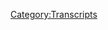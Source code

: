 {{Transcript
    | title         = [[720: August 6, 2003]]
    | caption       = [https://knowledgefight.libsyn.com/720-august-6-2003 Listen to this episode on Libsyn]
    | episodeNumber = [[720: August 6, 2003|720]]
    | length        = 01:22:52
}}

{{MessageBox
    | header     = Warning: Bot Generated Content
    | text       = This transcript was automatically generated by transcription software and likely contains many mistakes and misattributions. Please check the audio for definitive quotes, attribution, and context.
    | image      = N3yvass4myg91.webp
    | imagewidth = 50px
    | id         = warning
}}

{{TranscriptBlock
    | name      = Alex Jones
    | timestamp = 00:00:04.000
    | text      = Red Alert. Red alert. Red alert. Red Alert knowledge five Damn, Jordan wedding knowledge party.com It's time to pray. I have great respect for knowledge like knowledge. I'm sick of them posing as if they're the good guys Shang V or the bad guy Chanology Dan and Jordan knowledge fight need money Andy and Sandy are shopping Andy and Cam handy in Kansas. Andy in Kansas, you're on the airplane for a huge fan. I love your world. Knowledge by now knowledge fight.com
}}

{{TranscriptBlock
    | name      = Dan
    | timestamp = 00:00:59.000
    | text      = Hey everybody, welcome back now. We're gonna do sit around worship at the altar of saline and talk a little bit about Alex Jones. Oh,
}}

{{TranscriptBlock
    | name      = Jordan
    | timestamp = 00:01:06.000
    | text      = indeed.
}}

{{TranscriptBlock
    | name      = Dan
    | timestamp = 00:01:08.000
    | text      = We are Dan Jordan,
}}

{{TranscriptBlock
    | name      = Jordan
    | timestamp = 00:01:09.000
    | text      = Dan Jordanna question for you. So did you pray spot today?
}}

{{TranscriptBlock
    | name      = Dan
    | timestamp = 00:01:12.000
    | text      = My bright spot today is Coca Cola.
}}

{{TranscriptBlock
    | name      = Jordan
    | timestamp = 00:01:17.000
    | text      = It's a great way Coca Cola Classic or New Coke.
}}

{{TranscriptBlock
    | name      = Dan
    | timestamp = 00:01:20.000
    | text      = Look. They have great taste in podcasts. And they decided to sponsor now. Of course, I was notably famously critical of their space flavor. They came out with that space flavor. I
}}

{{TranscriptBlock
    | name      = Jordan
    | timestamp = 00:01:32.000
    | text      = have no concept of a Coca Cola
}}

{{TranscriptBlock
    | name      = Jordan
    | timestamp = 00:01:34.000
    | text      = space. You've tasted it.
}}

{{TranscriptBlock
    | name      = Jordan
    | timestamp = 00:01:38.000
    | text      = Wait, was it supposed to taste like space? Yeah. Okay, that's right. Now I remember. I not memorable,
}}

{{TranscriptBlock
    | name      = Dan
    | timestamp = 00:01:44.000
    | text      = no, and not good. I got the only way I could find that was in like a six pack of mini cans. Right. And they're still in my fridge. No interest in drinking them. They're, they're garbage. But coke put out another flavor called Dream World, which is supposed to be the flavor of dreams. What?
}}

{{TranscriptBlock
    | name      = Jordan
    | timestamp = 00:02:05.000
    | text      = I'm sorry. What are the fuck they're doing?
}}

{{TranscriptBlock
    | name      = Dan
    | timestamp = 00:02:06.000
    | text      = I guess it's some kind of viral marketing campaign. It must get enough attention. Like based on how dumb these ideas Yeah, yeah. Or just like, you know, people talk about like, hey, what's the flavor of space? Right? Flavor of a dri.
}}

{{TranscriptBlock
    | name      = Jordan
    | timestamp = 00:02:20.000
    | text      = You know, I think that's I think they're dissecting Travis Scott's AstroWorld you know, because that's a mixture of both flavor. Yeah, well, I mean, you got a you got space and you've got dream world. I've put them together. You got AstroWorld that makes sense. I think
}}

{{TranscriptBlock
    | name      = Dan
    | timestamp = 00:02:34.000
    | text      = that dream world was much more of a success that okay, it's pretty good. It's it's got like, kind of a passion fruit kind of vibe to it. Sure. Sounds like a Coca Cola mixed with a sort of? Did there's maybe a couple of fruits.
}}

{{TranscriptBlock
    | name      = Jordan
    | timestamp = 00:02:50.000
    | text      = Sure. I mean, let me let me ask you the ultimate question, though, is did they achieve a taste that would remind you of a dream, I guess? world
}}

{{TranscriptBlock
    | name      = Dan
    | timestamp = 00:02:59.000
    | text      = do you dream a passion for? Him? So right on the nose? Okay. All right. If not, then maybe not. I have no interest in assessing the accuracy of these flavors. I will just say that it's pretty all right,
}}

{{TranscriptBlock
    | name      = Jordan
    | timestamp = 00:03:12.000
    | text      = who is the taste tester for dreamworld?
}}

{{TranscriptBlock
    | name      = Dan
    | timestamp = 00:03:18.000
    | text      = Active rapper dream debut that did the dream that he's rewrites it. Yeah. All right. Anyway, I appreciate that the salvage left with a shattered reputation with the dream world. Yes. So what about you?
}}

{{TranscriptBlock
    | name      = Jordan
    | timestamp = 00:03:33.000
    | text      = For me, it's a new album out by J ID. Fantastic album. Excellent album. It's one of those things where, you know, maybe only an outside critic can kind of look at someone and then accelerate it to a high extent. So this is like J ID looked at Kendricks last album. I was like, what if I did the most Kendrick, you know, and like Kendrick can do the most Kendrick kids would say
}}

{{TranscriptBlock
    | name      = Dan
    | timestamp = 00:04:01.000
    | text      = hold my beer.
}}

{{TranscriptBlock
    | name      = Jordan
    | timestamp = 00:04:02.000
    | text      = It's a little bit something that it's almost also a little bit of an O Maj. Combined with a little bit of a parody in a way you know, it's just like he's taken out a lot of Kendrick and really hammering it home like he's changing time signatures every five seconds. He's changed his voices. He's got characters going on. This is Kendrick is shit. You know, that's what he's doing. Right? And he's doing a lot of it right, but it's really good. Okay, so it's great album. All right. That's how it works.
}}

{{TranscriptBlock
    | name      = Dan
    | timestamp = 00:04:28.000
    | text      = I'll check it out.
}}

{{TranscriptBlock
    | name      = Jordan
    | timestamp = 00:04:28.000
    | text      = That's math.
}}

{{TranscriptBlock
    | name      = Dan
    | timestamp = 00:04:29.000
    | text      = I actually can't check it out. Oh, yeah. I've started to exercise again. So I'm listening to a bit of music naturally, and I will say that I'm stuck squarely. showtunes I don't think that would have pumped me up enough. Okay, although I got deep into a I don't know.
}}

{{TranscriptBlock
    | name      = Jordan
    | timestamp = 00:04:47.000
    | text      = Like copy of Mamma Mia.
}}

{{TranscriptBlock
    | name      = Dan
    | timestamp = 00:04:49.000
    | text      = No. One e 10s. pop punk.
}}

{{TranscriptBlock
    | name      = Jordan
    | timestamp = 00:04:53.000
    | text      = Okay, all right. Big fall out. Boy.
}}

{{TranscriptBlock
    | name      = Dan
    | timestamp = 00:04:55.000
    | text      = Some of those hits are better than we remember.
}}

{{TranscriptBlock
    | name      = Jordan
    | timestamp = 00:04:57.000
    | text      = No, they're not.
}}

{{TranscriptBlock
    | name      = Dan
    | timestamp = 00:04:59.000
    | text      = I'm gonna leave it What is a follow up boy? That song from Snakes on a Plane by Cobra Starship was alright.
}}

{{TranscriptBlock
    | name      = Jordan
    | timestamp = 00:05:09.000
    | text      = All right. Go
}}

{{TranscriptBlock
    | name      = Dan
    | timestamp = 00:05:13.000
    | text      = Kiss Me Goodbye
}}

{{TranscriptBlock
    | name      = Jordan
    | timestamp = 00:05:18.000
    | text      = love. All right. Does that does sound like it strikes strikes a chord it
}}

{{TranscriptBlock
    | name      = Dan
    | timestamp = 00:05:23.000
    | text      = will pump you up. Yeah. Anyway, Jordan today we have an episode to go over. And we're gonna be talking I had to take a little break here for damn now I wanted you know, self care comes in all sorts of shapes and sizes and varieties and just I decided today I was gonna go back to 2003 because I wanted to like wanted something of substance to deal with I was it as the the middle of the week was going on just like sick of this bullshit. The I don't know spinning wheels rambling about how there's going to be false flags before the midterm. Sure, sure. She says all the fucking time
}}

{{TranscriptBlock
    | name      = Jordan
    | timestamp = 00:06:03.000
    | text      = I still can't believe he cares about the midterms right now.
}}

{{TranscriptBlock
    | name      = Dan
    | timestamp = 00:06:06.000
    | text      = It's pretty. It's pretty fun. I guess. It's something to talk about short. That's a good point. That is a good boy can only say Klaus Schwab so many times and promote his book so many times, right. Which by the way, yeah. Is out. Be getting that book. Okay, so we're gonna do an episode eventually. That'd be fun. Again, the self care I needed was something with meat on the bone, right? Yes. And so we're back to August 6 2003. That's where we are in our progression through 2003. It's
}}

{{TranscriptBlock
    | name      = Jordan
    | timestamp = 00:06:35.000
    | text      = been a while since we've done 2003 episodes. Long time I scrolled
}}

{{TranscriptBlock
    | name      = Dan
    | timestamp = 00:06:39.000
    | text      = back through the, the episodes and yeah, I'd say more. Maybe Maybe. Yeah. Well, I mean, the trial got in the way and yeah, what have you but I'm very excited to go over this and discuss some of the bullshit that Alex was doing on this day back in 2003. But before we do that, let's say hello to some new ones. So first, Conrad Zimmerman isn't a cult leader, but he does have novelty beverages and snacks. Thank you so much. You're an owl policy wonk. I'm a policy wonk, thank you very much. Next, getting stoned while wandering the canals of Amsterdam while listening to knowledge fight. Thank you so much for now policy walk. I'm a policy wonk. Thank you very much. Sounds great.
}}

{{TranscriptBlock
    | name      = Jordan
    | timestamp = 00:07:18.000
    | text      = That sounds terrifying to in a certain way. Yeah.
}}

{{TranscriptBlock
    | name      = Dan
    | timestamp = 00:07:20.000
    | text      = Next. I don't know why Alex hates Brian Stelter, the stray cat said some great tunes. Thank you so much for now policy walk.
}}

{{TranscriptBlock
    | name      = Alex Jones
    | timestamp = 00:07:27.000
    | text      = I'm a policy wonk.
}}

{{TranscriptBlock
    | name      = Jordan
    | timestamp = 00:07:28.000
    | text      = Thank you very much.
}}

{{TranscriptBlock
    | name      = Dan
    | timestamp = 00:07:29.000
    | text      = I know that I just said that Fallout boy had some good songs so not wanting to talk. I know no credibility in this. But I disagree. Okay, that's very good. It's not nobody's gonna argue. Next to this one late. Sorry about Happy Birthday monkey skate. Love pumpkin. Thank you so much. You are now ballsy walk.
}}

{{TranscriptBlock
    | name      = Alex Jones
    | timestamp = 00:07:48.000
    | text      = I'm a policy wonk. Thank
}}

{{TranscriptBlock
    | name      = Jordan
    | timestamp = 00:07:49.000
    | text      = you very much.
}}

{{TranscriptBlock
    | name      = Dan
    | timestamp = 00:07:50.000
    | text      = Pumpkin did everything right monkey escape? on me. Yeah. And that poor turtle that damn jumped on. Thank you so much. You are now policy wonk.
}}

{{TranscriptBlock
    | name      = Alex Jones
    | timestamp = 00:07:57.000
    | text      = I'm a policy wonk.
}}

{{TranscriptBlock
    | name      = Jordan
    | timestamp = 00:07:58.000
    | text      = Thank you very much.
}}

{{TranscriptBlock
    | name      = Dan
    | timestamp = 00:07:59.000
    | text      = We got a couple of technocrats in the mix. So first, rock and stone. Thank you so much. You are now technocrat and the Necromancer thank you so much. You are now a technocrat.
}}

{{TranscriptBlock
    | name      = Alex Jones
    | timestamp = 00:08:10.000
    | text      = I'm a policy wonk. I have risen above my enemies. I might quit tomorrow, actually. It's gonna take a little break now. A little brachii for me. And then we're going to come back. And I'm going to start to show over, but I'm the devil. Fuck you. Fuck you. I got plenty of words for you. But at the end of the day, Fuck you and your new world order. And fuck the horse she wrote in on and all your shit. Maybe today's broadcast. Maybe I'll just be gone a month, maybe five years. Maybe I'll walk out of here tomorrow. And you never see me again. That's really what I want to do. I never want to come back here again. I apologize to the crew and the listeners yesterday that I was legitimately having breakdowns on here. I'll be better tomorrow.
}}

{{TranscriptBlock
    | name      = Dan
    | timestamp = 00:09:05.000
    | text      = Thank you. Now, Jordan. Yes, Dan, we have an out of context drop from today's show. That's been a little while on this one.
}}

{{TranscriptBlock
    | name      = Jordan
    | timestamp = 00:09:11.000
    | text      = So it's good news. We're getting back to basics. Yes. Yeah.
}}

{{TranscriptBlock
    | name      = Dan
    | timestamp = 00:09:14.000
    | text      = Find finding our route.
}}

{{TranscriptBlock
    | name      = Jordan
    | timestamp = 00:09:15.000
    | text      = Yes, I like it.
}}

{{TranscriptBlock
    | name      = Dan
    | timestamp = 00:09:18.000
    | text      = This is great. Alex has very frequently talked about how big his audience is. That's true. Conservatively 10% of the world at least. Yeah. This This was a new level of brand.
}}

{{TranscriptBlock
    | name      = Alex Jones
    | timestamp = 00:09:32.000
    | text      = Okay. infowars.com Now get 6% of the web's traffic
}}

{{TranscriptBlock
    | name      = Dan
    | timestamp = 00:09:36.000
    | text      = what? What
}}

{{TranscriptBlock
    | name      = Jordan
    | timestamp = 00:09:39.000
    | text      = 6% of the tire so there's porn and then there's Infowars and then there's percent or no banking information.
}}

{{TranscriptBlock
    | name      = Dan
    | timestamp = 00:09:49.000
    | text      = Almost one out of every 10 page hits a horse
}}

{{TranscriptBlock
    | name      = Jordan
    | timestamp = 00:09:56.000
    | text      = Wow. Wow. You know when you think about that, you know If you think those Google search results, and they bring back a billion results, you know, in like half a second or whatever, that means that roughly 10% of those are Infowars articles of some sort.
}}

{{TranscriptBlock
    | name      = Dan
    | timestamp = 00:10:13.000
    | text      = I mean, something along those lines, right. I know that Alex says he has a lot of tentacles. And so maybe all of these websites, every porn site
}}

{{TranscriptBlock
    | name      = Jordan
    | timestamp = 00:10:23.000
    | text      = on Infowars Yeah,
}}

{{TranscriptBlock
    | name      = Dan
    | timestamp = 00:10:25.000
    | text      = he's diversified.
}}

{{TranscriptBlock
    | name      = Jordan
    | timestamp = 00:10:26.000
    | text      = Man, that does seem like a backdoor for some enterprise here for Komodo.
}}

{{TranscriptBlock
    | name      = Dan
    | timestamp = 00:10:33.000
    | text      = So let's jump into today's content. Alex starts off the show with a major world news story. And I don't say that facetiously. I usually do. Yeah. Yeah, there's actually a new story.
}}

{{TranscriptBlock
    | name      = Alex Jones
    | timestamp = 00:10:50.000
    | text      = The evidence is coming out that the bombing in Jakarta was another globalist operation. Again, the Saudis are saying the British are carrying out the bombings in Saudi Arabia to destabilize the country so they can create a crisis to offer their New World Order solution. The evidence shows that that is indeed a fact the preponderance of the evidence. New information is coming out about the original Bali Bombing last year, and the fact that the British and US government were there carrying the bombings out.
}}

{{TranscriptBlock
    | name      = Dan
    | timestamp = 00:11:24.000
    | text      = So for some perspective, this episode is from August 6, and the bombing of the Marriott in Jakarta happened on August 5, whoa, there is no preponderance of any evidence that's leading Alex to say it's looking like a globalist plot. He just literally says that about everything. Well,
}}

{{TranscriptBlock
    | name      = Jordan
    | timestamp = 00:11:40.000
    | text      = I was wondering what a globalist plot is in this regard? Hmm. Well, I mean, okay, it's a globalist plot, but what is their plot beyond just decided to blow up this? Oh, okay. Like, what is the plot?
}}

{{TranscriptBlock
    | name      = Dan
    | timestamp = 00:11:53.000
    | text      = So it goes like this, okay. The globalists are attacking sort of Western targets within Indonesia, Hotel chains, right, in order to force the hand of the Indonesian government to playing along with their globalist takeover, right. And crackdown on the public. Install a martial law in Indonesia, because as NGOs Indonesia, so goes the word Well,
}}

{{TranscriptBlock
    | name      = Jordan
    | timestamp = 00:12:19.000
    | text      = I mean, yeah, that is the classic saying the sun never fell on the Indonesian Marriott chain.
}}

{{TranscriptBlock
    | name      = Dan
    | timestamp = 00:12:26.000
    | text      = Yeah, I believe is what it's so that is essentially the plot. Yeah, the plot is to try and force the hand of the government to
}}

{{TranscriptBlock
    | name      = Jordan
    | timestamp = 00:12:34.000
    | text      = gotcha to go along with fascism and will blow up all your McDonald's basically. Gotcha. Okay.
}}

{{TranscriptBlock
    | name      = Dan
    | timestamp = 00:12:40.000
    | text      = So incidentally, these two bombings that Alex is talking about were connected as they were both carried out by members of the terrorist group, Jamal is Islamia, members of the group were convicted of doing the string of bombings in Bali. There were a couple in that in that attack. And it's been pretty clearly established that they were behind the Jakarta bombing as well. One of the more persuasive pieces of evidence that was found was the head of the suicide bomber, which was identified by multiple sources as being a man named as Mar Lawton Sani, who was a member of JDI. I'm guessing Alex could just say that that was planted there or something because he's smart, and he loves facts.
}}

{{TranscriptBlock
    | name      = Jordan
    | timestamp = 00:13:20.000
    | text      = Did you just say what I heard you say? And that's like a we're gonna be fine with that. So the suicide bomber, went into a hotel and blew himself up.
}}

{{TranscriptBlock
    | name      = Dan
    | timestamp = 00:13:30.000
    | text      = Well, I believe it was a car bomb. Okay. Still, yeah.
}}

{{TranscriptBlock
    | name      = Jordan
    | timestamp = 00:13:35.000
    | text      = But of all the things that were intact. His head was identifiable.
}}

{{TranscriptBlock
    | name      = Dan
    | timestamp = 00:13:41.000
    | text      = Yeah, that's crazy, intact. As a way to put it. I
}}

{{TranscriptBlock
    | name      = Jordan
    | timestamp = 00:13:49.000
    | text      = mean, that's insane. That's insane. We're not talking dental records. Like it literally sounds like somebody walked by and they're like, holy shit. It's him. Whoa, how have you been? Oh, no, you're dead. The rest of you is God.
}}

{{TranscriptBlock
    | name      = Dan
    | timestamp = 00:14:01.000
    | text      = Yeah. It was other members of the group who had been arrested identified? Yeah. Yeah. I mean,
}}

{{TranscriptBlock
    | name      = Jordan
    | timestamp = 00:14:11.000
    | text      = listen, I don't want to be morbid, right. Fight. Oh, it
}}

{{TranscriptBlock
    | name      = Dan
    | timestamp = 00:14:16.000
    | text      = is wild. Yeah.
}}

{{TranscriptBlock
    | name      = Jordan
    | timestamp = 00:14:17.000
    | text      = I mean, it is wild. Yeah. Yeah. Okay. No, I
}}

{{TranscriptBlock
    | name      = Dan
    | timestamp = 00:14:19.000
    | text      = don't I don't disagree. That's wild. Yeah. And that's probably why Alex would say it's fake.
}}

{{TranscriptBlock
    | name      = Jordan
    | timestamp = 00:14:25.000
    | text      = Yeah, I mean, that is that is right. Perfect. Dig right.
}}

{{TranscriptBlock
    | name      = Dan
    | timestamp = 00:14:29.000
    | text      = But hey, guess what, if you were gonna do something fake, you probably wouldn't do something like that. Because your response is what people how people would respond to it. Sorry, what? Yeah, it was something a little bit
}}

{{TranscriptBlock
    | name      = Jordan
    | timestamp = 00:14:40.000
    | text      = more. I would I would be very suspicious. Yes. Yeah. So Jemaah
}}

{{TranscriptBlock
    | name      = Dan
    | timestamp = 00:14:45.000
    | text      = islamiah was a terrorist organization that operated in Indonesia and surrounding countries mostly inspired by opposition to the more moderate forms of Islam that were practiced there. This was seen as a form of Western degradation so they targeted thing is associated with the West like the Marriott Hotel in Jakarta and that largely tourist area in Bali, where the bombings happened. Right. The group had received funds from an organization called all Haramain, which is a charity that had clear ties to al Qaeda. Though al Haramain did engage in a bunch of legitimate charity work, some of the funds were dispersed to terrorist groups like Jemaah islamiah, which led to the charity being shut down in 2004. Yeah, yeah. Al Haramain is a charity organization that is based in Riyadh, Saudi Arabia. The point is that Alex is legitimately just talking shit, he hasn't had time to come up with any conclusions or weigh the preponderance of evidence, but he can't resist the opportunity to blame this tragedy on his imagined enemies and incorporate that made up story into his larger conspiracy worldview. Right. And so he's saying that there's a preponderance of evidence. Right, right. Right, right. Just saying shit.
}}

{{TranscriptBlock
    | name      = Jordan
    | timestamp = 00:15:54.000
    | text      = I mean, I think this is interesting, insofar as it feels like this is one of the few times where the plan in real life has been exactly as bad as Alex's fake globalist plan. How do you mean, I mean, it's just it tactically, I don't think that's gonna achieve what it is that they think they're trying to achieve. You know what I'm saying? Like? No one, no one, no one is going to care if you blow up a Marriott, I'm sorry. I think people did. I think they did. But I mean, at the end of the day, a Marriott is like it's a low level target, you're not going to get what you want out of a Marriott.
}}

{{TranscriptBlock
    | name      = Dan
    | timestamp = 00:16:33.000
    | text      = Well, conceivably, one of the reasons to choose that is that it's frequented by tourists. Sure, and foreign nationals. Right. And it would cause a reduction of Western tourism to the country possible Western influence, possibly businesses would be scared of coming in, you know, there are ripple effects that you could think might be achieved by attacking these Western targets. Right, right. I don't know if I think that the idea is as bad as you are thinking it is. So I respect I respect it's a terrible idea. Yeah, ugly, I can understand the thought process that gets there. Whereas No, globalist plot is a lot. sillier. I think I see
}}

{{TranscriptBlock
    | name      = Jordan
    | timestamp = 00:17:18.000
    | text      = it, I see it. I'm just, this is just one of those plots, ultimately, that has been tried before. And it doesn't really, you know, it doesn't really do it. It's just not how you you gotta get you got to get a good one.
}}

{{TranscriptBlock
    | name      = Dan
    | timestamp = 00:17:32.000
    | text      = Well, hope springs eternal. Yeah, that's fairly say that's fair. So trying to nail down exactly like where this conspiracy comes from, or what Alex is basing this on, we get to one fairly relevant piece.
}}

{{TranscriptBlock
    | name      = Alex Jones
    | timestamp = 00:17:48.000
    | text      = And we had calls yesterday from listeners, several on air, several off air. And a bunch of emails of folks that were watching CNN and Fox yesterday, early in the morning after there'd been a bombing in Jakarta, the capital of Indonesia. And they talked about how the US diplomats in US employees had been pulled the pull out for hours before. Well, I had no way of confirming this. I was getting emails, I'll believe it's true. But here it is now, in Reuters and Sky News and in other Asian papers, that of course, the Feds were on the ground within minutes, just like the Bali bombing. But when the Bali bombing two weeks before, they had specifics of the attack, and our government told the Molly's government and told the Taiwanese government, this has been in the mainstream papers like the Straits Times, not to warn anyone not to tell the American people or the Australians or anybody else. The Balis government,
}}

{{TranscriptBlock
    | name      = Dan
    | timestamp = 00:18:59.000
    | text      = I think, is Alex thinking that Bali is a
}}

{{TranscriptBlock
    | name      = Jordan
    | timestamp = 00:19:01.000
    | text      = jado think it is a city state, if I remember
}}

{{TranscriptBlock
    | name      = Dan
    | timestamp = 00:19:05.000
    | text      = province, yeah. Tunisia, but Alex seems to I don't know what he's doing. But so it appears that what Alex is going to do to try and make this conspiracy stick is work with the idea that there was some kind of advanced warning of the bombings and that they were Feds on the ground immediately. As always, this stuff is partially true. There were federal agents there but not us agents. There were two groups from the Australian Federal Police who were working with the Indonesian law enforcement one on a narcotics operation and one on an anti Human Trafficking Task Force. They were able to respond to the bombings in Bali, considering that they were already there in the country. But this isn't suspicious and it doesn't prove anything close to a conspiracy or a false flag. And again, this is related to the 2002 Bali bombings as opposed to the Jakarta bombing that just happened right? That Alex is covered and is a different In Scituate, he's playing fast and loose with these details a little bit and I think it's intentional. Yeah. So there was some advanced warning. But that's not necessarily a thing where it was specific enough to guarantee the ability to stop either the Bali bombings or the Jakarta bombings before they happened. In the case of the Bali attacks, the US have captured Omar Al Farouq who was understood to be a high level al Qaeda operative in the region. His contact information had been found in the possession of number of senior members of the group and after the US forces interrogated him in ways that almost certainly bordered on torture. He talked and explained his role in the Southeast Asians sell of al Qaeda. The US attempted to pass this intelligence on to the Indonesian government because part of it involved a reasonable suspicion that they were planning an attack somewhere near the anniversary of 911. One of the recommendations that the US made was that the government should arrest a prominent cleric named Abu Bakar Bashir who al Faruq had named as being someone who was involved in the organization and planning of attacks. The political situation in Indonesia at the time was very tense with a secular President Megawati Sukarnoputri, who was vice president Hamza Havas was said to have close ties with many of the radicals who the US wanted to focus on, including Bashir. So you had this vice president right on sort of one side of things, as a president who was on the other side is it was like tension, it was
}}

{{TranscriptBlock
    | name      = Jordan
    | timestamp = 00:21:27.000
    | text      = like early America where like it would just be the top two voters get in. So it'd be you know, the this guy and then the guy who hates him the most on the planet is the Vice President and
}}

{{TranscriptBlock
    | name      = Dan
    | timestamp = 00:21:37.000
    | text      = it's a tough situation to navigate right? The country is majority Muslim and Megawati. He didn't want to make any arrests, particularly of religious figures without evidence of their having committed a crime, which the US couldn't provide. The warning that the US had was too vague to be actionable, and the Indonesian government was somewhat in a bind. Ultimately, the Bali bombings could not be stopped, but afterwards, the Megawati government began to act. She arrested Bashir and charged him with a string of church bombings that he had been involved in that occurred on Christmas Eve. Year 2000. Gotcha. In the lead up to the Jakarta bombing, Australian Federal Police were still in the country because the government had asked for their assistance investigating the Bali bombings. In the course of that investigation, many members of Jemaah islamiah were arrested and questioned and a picture began to take shape. That another bombing was being planned, but no one provided a specific target that they were planning to hit, just that it was likely that the group would attack a soft target, right? If that's all you have to go on, you can be on guard somewhat, but you can't possibly deploy the resources necessary to protect every soft target in the country, or even all of them just in Jakarta.
}}

{{TranscriptBlock
    | name      = Jordan
    | timestamp = 00:22:48.000
    | text      = Well, I mean, yeah, it is. It is a warning that says bombing is coming, but without where or what more who or how to stop it. So you're like, Well, yeah, but what do I do with that? Right? Yeah.
}}

{{TranscriptBlock
    | name      = Dan
    | timestamp = 00:23:02.000
    | text      = And the the notion that, like a soft target would be chosen isn't really that much new information or revelatory? Because the original bombing was of a bar, you know? Yeah. It's so then you kind of get the sense that that's in the
}}

{{TranscriptBlock
    | name      = Jordan
    | timestamp = 00:23:19.000
    | text      = the MO Sure, sure. But I mean, even then, that's not really good intelligence there because like, oh, well, you could just be assuming that they're going after a soft target or you don't even really know what a soft target to them quite is how
}}

{{TranscriptBlock
    | name      = Dan
    | timestamp = 00:23:32.000
    | text      = soft is saw exactly. It's tough. Tough to call tough to call. The point here is that Alex just is saying shit. Nothing he's saying means anything and he refuses to take responsibility for the things that he says he just throws shit at the wall and then moves on to another room for anyone can make him clean up his mess. Can none of this is has any connection to the reality of the situation. He's blurring details intentionally or because he doesn't know any better about two different incidents.
}}

{{TranscriptBlock
    | name      = Jordan
    | timestamp = 00:24:01.000
    | text      = I mean, you don't even understand he's he's got people on the ground with the Balis as we speak you know, like he's he's there. He
}}

{{TranscriptBlock
    | name      = Dan
    | timestamp = 00:24:11.000
    | text      = overthrew the Polly's government. He
}}

{{TranscriptBlock
    | name      = Jordan
    | timestamp = 00:24:13.000
    | text      = declared barley its own country. Obviously,
}}

{{TranscriptBlock
    | name      = Dan
    | timestamp = 00:24:18.000
    | text      = Steve is notably part of the barley sovereignty movement would make sense. So Alex has some other news stories he wants to hit on.
}}

{{TranscriptBlock
    | name      = Alex Jones
    | timestamp = 00:24:27.000
    | text      = So remember that article from yesterday on the London guardian. Saudis accused British staff of the stabilization campaign. British embassy staff in Riyadh have been accused by the Saudi Arabian authorities of coordinating a campaign of anti Western terrorist bombings in the kingdom. The Guardian has learned the accusations the British Embassy in Riyadh according to the bombings, he stabilized the Saudi regime is the lightest and most bizarre piece of information who escaped the pall of secret Sheep behind which the Saudis have been conducting legal proceedings against seven Westerners who they say have been tortured into making false confession. So now I said day one before the story ever broke that. It was the evidence says it was the British doing.
}}

{{TranscriptBlock
    | name      = Dan
    | timestamp = 00:25:16.000
    | text      = So this wasn't a story that was in The Guardian the day prior. This is an article from September 6 2002, in the aftermath of the Bali bombing, right,
}}

{{TranscriptBlock
    | name      = Jordan
    | timestamp = 00:25:25.000
    | text      = right, whenever they did note stuff about a thing. Yeah, the basic
}}

{{TranscriptBlock
    | name      = Dan
    | timestamp = 00:25:29.000
    | text      = gist of the story is this. In November 2000, a British citizen named Christopher rodeway, was killed in a car bombing. He was an engineer employed at the military hospital in Riyadh. And in the immediate aftermath, the Saudi government said that this was not terrorism, but it was actually more likely a personal matter. At the time, Saudi Arabia had a public stance that it was very insistent that they did not have any terrorist elements existing in the country. And this would contradict that narrative. So there was an attempt to find another explanation. When personal reasons didn't stick a bunch of employees at the British Embassy were accused of carrying out that bombing with the goal of blaming the Saudi Arabian government. Seven people were held in prison for long stretches treated quite poorly, and a couple of them were actually sentenced to death before ultimately being released. This is a story that Alex is completely wrong about. And if you would just go a little bit further down the story he's using as a source. The credibility of these accusations being made by the government of Saudi Arabia might seem a little shoddy or, quote, a guardian investigation this year discredited the case against the man and uncovered evidence of systematic torture by the Ministry of Internal interior officials. According to defense papers submitted by way of appeal to the Saudi Supreme Court last month and seen by the Guardian, the man was systematically tortured until they confessed, they were subjected to sleep deprivation for up to 10 days at a time suspended from chains hanging from hooks above their cell doors and repeatedly beaten. They were told their relatives would be harmed if they did not cooperate and were offered early release in exchange for confessions. At this point, I want to make totally clear that I'm opposed to this treatment of detainees in the same way that I'm against how the US treated Omar Al Farouq. In the latter case, it was interrogation tactics like sleep deprivation, whereas the allegations in this case are far more abusive and gruesome. The fact remains that these are abusive and unacceptable on both counts. And I'm not trying to minimize one compared to the other or anything. They're both unacceptable. Yeah. Beyond the moral issues, putting someone into distress is not a reliable way to gather information. You may end up getting Intel that's accurate, but you also might not so it's often it's best practice to not view the fruits of tortured interrogations as being trustworthy. So the reason that I gave this much more of a pass in the case of Al Faruq than then in the case of the this they with the Saudi government blaming these British citizens is because there were other corroborating details and pieces of supporting evidence in that case that didn't come from Al Faruq himself, right. And it appears that the things that he told the US forces were accurate,
}}

{{TranscriptBlock
    | name      = Jordan
    | timestamp = 00:28:07.000
    | text      = they did their best to verify that information as opposed to just going, Oh, we tortured him enough that we've got the correct information. Yeah.
}}

{{TranscriptBlock
    | name      = Dan
    | timestamp = 00:28:16.000
    | text      = All that being said, this is all terrible and awful. Yeah. In early 2004, the British Embassy workers who were tortured and forced to admit to crimes they didn't commit on video began the process of trying to sue the Saudi government. The rules at that point in the UK were that you couldn't sue a sovereign government. But their case sought to challenge that law. They actually won a case on this in 2004. But it was ultimately overturned by a higher court in 2006. And so they did not get to
}}

{{TranscriptBlock
    | name      = Jordan
    | timestamp = 00:28:44.000
    | text      = what Hey, what a weird world that we live in, where you can just get swept up into something that has nothing to do with you. And then you're tortured for like, that's how absurd. It is very, very dumb that that just exists. Yeah. And we all participate in this system. Yeah, very silly.
}}

{{TranscriptBlock
    | name      = Dan
    | timestamp = 00:29:02.000
    | text      = Yep. reading some of the folks experience not not so much. I mean, obviously, tales of being beaten and Sure. But you know, the experience of having your government not have your back or feeling like that. I mean, how could you not act? Yeah, it's there's there's some interesting expressions of the the trauma that lingers. That's added to by like, well, there's no recourse. No, there's not really how it is.
}}

{{TranscriptBlock
    | name      = Jordan
    | timestamp = 00:29:31.000
    | text      = It is. It is like a hurricane just swept through your house. And that's it. A hurricane just swept through your house. Now. You have to live with it. But by Yeah, it's fucked up.
}}

{{TranscriptBlock
    | name      = Dan
    | timestamp = 00:29:44.000
    | text      = Undoubtedly. Yeah. So there was something that Alex touched on a little bit. He said that they pulled them out. They pulled people out right? Hours before Yeah, and some of that was not not entirely clear based on On the pieces of information and the sources that he was citing, and so he gets back to that, and there's a little
}}

{{TranscriptBlock
    | name      = Alex Jones
    | timestamp = 00:30:06.000
    | text      = more clarity. Here's another one, US planned withdrawal of Indonesian staff hours before blast. And this is out of the Jakarta news hours before the powerful blast in Bali. Island went off the US had reportedly announced a plan to withdraw its administrative staff from Indonesia for security reasons. You have these two stories interconnected with Bali and with Indonesia, it's the same story over and over again.
}}

{{TranscriptBlock
    | name      = Dan
    | timestamp = 00:30:38.000
    | text      = So this story actually makes total sense if you understand the larger context of what's going on. It's only suspicious if you're only given access to the sparse details that Alex covers on his show. The sparseness of the details is actually a strategic aspect of Alex's broadcast because he's not interested in giving his audience a better grasp of news events. He's just trying to find tiny slivers of information that he can use to make every event conform to his predetermined storyline. So everything fits neatly into the the globalists are behind everything box. This article that Alex is talking about is from late 2002. The context of this is that the US intelligence community had gotten information from Al Faruq and other sources that there was a plan in motion to carry out a bombing in Indonesia, areas or buildings that were seen as Western or prime targets for groups like Jemaah islamiah, so they had every reason to suspect that embassies or government buildings could be under threat. The US tried to relay this information to the Megawati government who found themselves unable to act in it act on it in a way that satisfied us concerns, which left few options on the table for how to proceed. evacuating staff temporarily is a completely justified and rational decision to make in this situation. And it's definitely not caused for any kind of suspicion. Alex is trying to use this sliver of information that the US had considered evacuating embassy staff prior to the bombing to insinuate that they had specific foreknowledge of the attack, but this doesn't stand up to scrutiny. It's also kind of dumb considering that if they did have foreknowledge of the attacks targets, they wouldn't have had to worry about officials at their offices. Yeah, the primary target of that attack in Bali was Paddy's Pub, a bar that was frequented by tourists, though there was a smaller bomb that was detonated at the US Consulate office as well. Sure sure one person there sustained minor injuries, and it happened around 11pm. So most people probably weren't even at that office. According to the Australian police report, the consulate bomb in Bali was packed with shit. So the thinking was that this was less aimed at killing people or causing destruction as much as it was a statement bombing. You know? Yeah, you
}}

{{TranscriptBlock
    | name      = Jordan
    | timestamp = 00:32:45.000
    | text      = fill a bomb with shit whenever you're trying to cover everybody with shit. I feel like that makes up perfect. Yeah, that makes sense. Yeah, yeah. So
}}

{{TranscriptBlock
    | name      = Dan
    | timestamp = 00:32:53.000
    | text      = this doesn't work, though. And Alex is again, trying to apply it more broadly to the bombing that he's covering. It's not appropriate.
}}

{{TranscriptBlock
    | name      = Jordan
    | timestamp = 00:33:05.000
    | text      = Right. Right. It is he's found places that are geographically close. And then it's been like Well, obviously all bombings happen in this geographical area happened for the exact same reason every time
}}

{{TranscriptBlock
    | name      = Dan
    | timestamp = 00:33:17.000
    | text      = and every detail about circumstances are exactly the same. Right, right. Just sort of transpose things and it's fine
}}

{{TranscriptBlock
    | name      = Jordan
    | timestamp = 00:33:23.000
    | text      = you know, that is that is a really interesting failing that kind of goes under the radar with a lot of his conspiracies like it is impossible to pull off the same job the same way over and over and over and over again like that, you know, unless the other globalist plan I mean, that's that is is it that was too suspicious that they never fuck up in a in like, unique and interesting ways. They're always able to pull it off. Yep. That's crazy.
}}

{{TranscriptBlock
    | name      = Dan
    | timestamp = 00:33:53.000
    | text      = Yeah, it's, it's, no, your enemy is perfect. Whatever.
}}

{{TranscriptBlock
    | name      = Jordan
    | timestamp = 00:34:00.000
    | text      = The enemy of good is perfect.
}}

{{TranscriptBlock
    | name      = Dan
    | timestamp = 00:34:04.000
    | text      = You're just you're making up your enemy. So of course,
}}

{{TranscriptBlock
    | name      = Jordan
    | timestamp = 00:34:07.000
    | text      = right right. Right. Right. Your enemy has the power that you need them to have at any given point in time. It's it's narrative convenience, right? He's got it's like having a main character shield. Yeah, that kind of thing. Yeah.
}}

{{TranscriptBlock
    | name      = Dan
    | timestamp = 00:34:21.000
    | text      = Anatomy shield. Yeah. So Alex goes on to make up more details about this article that I think is just the way he does this is just fascinating. And it
}}

{{TranscriptBlock
    | name      = Alex Jones
    | timestamp = 00:34:31.000
    | text      = goes on. To say yesterday's blast, however, may prove to be just the evidence Washington needed to force Jakarta to come down hard on Muslim civilian grips in the past. analysis did not rule out the occurrence of deliberate violence across the archipelago to provide a pretext for US intervention. Meanwhile, Indonesian House Representatives Speaker Akbar Tong Joon shed that he regret to the US government's decision. And again, it says the US government ordered its employees and embassy staff to pull out of the Marriott four hours before the blast. Very astute timing.
}}

{{TranscriptBlock
    | name      = Dan
    | timestamp = 00:35:14.000
    | text      = So this is a complete fiction that Alex is creating out of this article that he's reading. This article was written long before the Jakarta bombing at the Marriott and had to do with the US threat to remove embassy employees in 2002. Prior to the Bali bombings, the US didn't end up evacuating staff and it had nothing to do with that Marriott, which is the hotel those you know, target in Jakarta. Right. The reason that Indonesian House Speaker tan Jun was expressing regret with the US decision to threatened to remove staff was because he was worried about the message that would send to the rest of the world that Indonesia wasn't a safe place to be. He was concerned with the country's reputation, which makes sense, right? Alex has no idea what he's talking about. He's reporting that the US plan to evacuate staff hours before the bombing that happened in August 2003. And he's sources an article from October 2002. That is an issue. This is the level of work that he does, or at least that's how it appears. Well, I mean, because he's actually conflating sources. Right?
}}

{{TranscriptBlock
    | name      = Jordan
    | timestamp = 00:36:12.000
    | text      = Right. Right. He's
}}

{{TranscriptBlock
    | name      = Dan
    | timestamp = 00:36:13.000
    | text      = making a stew.
}}

{{TranscriptBlock
    | name      = Jordan
    | timestamp = 00:36:15.000
    | text      = Okay. I mean, the whole here is, what amount of US officials were at the Marriott? Like, why are they why is the United States government like specifically like, listen, we, I mean, obviously, it would be like they know that the embassy isn't going to be bombed. But who all was staying at the Marriott that needed to be evacuated?
}}

{{TranscriptBlock
    | name      = Dan
    | timestamp = 00:36:39.000
    | text      = Well, the Marriott the did the host, like some events like they sure had? No, I
}}

{{TranscriptBlock
    | name      = Jordan
    | timestamp = 00:36:47.000
    | text      = mean, yeah, but about a past. It is it is a little bit like the United States government is like, Hey, listen, Eric, you got to get out of that Marriott. I know you've I know you've been stay in there for a week until we find you a place closer to the office. But you gotta get out of there. Eric,
}}

{{TranscriptBlock
    | name      = Dan
    | timestamp = 00:37:04.000
    | text      = we'll see here. Here is where this, this stew aspect comes. Sure. Right. So Alex has this story from 2002, about the threat to remove embassy employees right. And now he's bringing in they're saying that they were told to get out of the Marriott natural which can't be involved with this no article because it's about the US Embassy. Right. So he brings in another article that's a good idea to bridge the gap will not even bridge the gap. He just jams them together. The same thing, okay.
}}

{{TranscriptBlock
    | name      = Alex Jones
    | timestamp = 00:37:36.000
    | text      = Very astute timing. Again, the US Embassy cancelled the booking of Marriott Hotel, four and a half hours before the explosion. US Embassy canceled the booking in the Marriott Hotel. Before the explosion, there was something interesting happening just hours before the explosion shot the JW Marriott Hotel.
}}

{{TranscriptBlock
    | name      = Dan
    | timestamp = 00:37:57.000
    | text      = So this is a bit of a pivot point because Alex up to this point has been relying on this October 2002 article to argue that the embassy was threatening to withdraw its staff. That was true, but he was lying about the context of it and pretending it was a recent article related to the Jakarta bombing right now he's using a completely different source to make a completely different claim while acting like it's the same story. Apparently what happened was that the US Embassy canceled reservations at the Marriott four and a half hours before the bombing. Alex's sole source on this is a translation of an Indian Indonesian website that makes this claim and their only source is an alleged employee of the Marriott who is anonymous. There's no evidence of this, that this is the case. If I were the embassy, and I were orchestrating elaborate fake terrorist plots in order to force the Indonesian government into cracking down on terrorists and going along with my larger global agenda. I don't think I would cancel those reservations, keep them and just not show I mean, it doesn't make any sense. Or even better. Some of the expendable people who worked at the office could show up for the reservation. So then the embassy could apply even more pressure on the Indonesian government.
}}

{{TranscriptBlock
    | name      = Jordan
    | timestamp = 00:39:06.000
    | text      = Oh, hold on. When was the booking for what's up? I mean, they said they canceled a booking, right. But they didn't say there was an event at the hotel that day. They could have been a booking for any time. The
}}

{{TranscriptBlock
    | name      = Dan
    | timestamp = 00:39:17.000
    | text      = implication is that it was like they were supposed to check in four and a half hours after Sure, sure. Or that day or something. Right. That's a great he doesn't say that is a great point. Yeah, then and Alex will play with that a little bit.
}}

{{TranscriptBlock
    | name      = Jordan
    | timestamp = 00:39:31.000
    | text      = Okay, but I mean, it is it is a little bit like if I'm planning a false flag. I'm not I mean, as you said, you know, like, I'm gonna leave those there. What are you gonna say? Listen, we got the if we let it go too long, they're non refundable. Okay, right. We gotta make sure they have a million. Come on,
}}

{{TranscriptBlock
    | name      = Dan
    | timestamp = 00:39:51.000
    | text      = and if it's a bit more the reservations are supposed to start the next day. They have a 24 hour cancellation policy, please. Sure if it's different for the US Embassy Hey, we have a special deal
}}

{{TranscriptBlock
    | name      = Jordan
    | timestamp = 00:40:01.000
    | text      = budgets tight for the United States globalists in Indonesia. It's just they got a pinch pennies, you know? Or if
}}

{{TranscriptBlock
    | name      = Dan
    | timestamp = 00:40:07.000
    | text      = they're supposed to be there like that day. Sure, or whatever. Like, you know, a bombing takes a while to plan. Yeah, you
}}

{{TranscriptBlock
    | name      = Jordan
    | timestamp = 00:40:14.000
    | text      = should know it didn't come together exactly four
}}

{{TranscriptBlock
    | name      = Dan
    | timestamp = 00:40:18.000
    | text      = hours before turn at the embassy. Fuck I keep forgetting I
}}

{{TranscriptBlock
    | name      = Jordan
    | timestamp = 00:40:21.000
    | text      = forgot to cancel it. Oh, damn it.
}}

{{TranscriptBlock
    | name      = Dan
    | timestamp = 00:40:25.000
    | text      = So there's literally only one scenario where this makes sense as proof of a conspiracy. And that's the world where the evil globalist behind this plot canceled the reservation so they could leave behind a calling card for the conspiracy theorists to find. This is basically Alex pretending the information is taunting him. Yeah. Which you have to realize is a part of his the way he viewed her.
}}

{{TranscriptBlock
    | name      = Jordan
    | timestamp = 00:40:47.000
    | text      = Of course, it is it is difficult to keep in mind that he does feel as though he's fighting the Mad Hatter leaving clues behind at the scene everywhere he goes. Yes. Yeah.
}}

{{TranscriptBlock
    | name      = Dan
    | timestamp = 00:40:57.000
    | text      = Like the globalists are the Riddler. They're using puzzles, exactly.
}}

{{TranscriptBlock
    | name      = Jordan
    | timestamp = 00:41:05.000
    | text      = If I figure out all these clues that I'll find the treasure underneath the United States Constitution, it makes perfect sense. And
}}

{{TranscriptBlock
    | name      = Dan
    | timestamp = 00:41:12.000
    | text      = I'm, you know, you and I are pointing out these problems with the idea of them canceling reservations as a silly idea. Yeah. And that's even accepting the framing. They did, in fact, cancel these reservations, which on that day, which I do not know to be true, exactly. I don't think that there's a solid piece of information about this. Yeah,
}}

{{TranscriptBlock
    | name      = Jordan
    | timestamp = 00:41:34.000
    | text      = no, this doesn't it doesn't work if they were there. And they left maybe, but even then, at the Marriott I don't
}}

{{TranscriptBlock
    | name      = Dan
    | timestamp = 00:41:42.000
    | text      = know. That's what Alex says.
}}

{{TranscriptBlock
    | name      = Alex Jones
    | timestamp = 00:41:45.000
    | text      = Saudi Arabians accusing the British government of carrying out bombings to destabilize the region. You've got the US government, with its employees who checked in hours before the bombing, then check out just a few hours later.
}}

{{TranscriptBlock
    | name      = Dan
    | timestamp = 00:42:04.000
    | text      = Alex doesn't have another source. This is just him embellishing and making up details about the idea that the embassy canceled reservations at the Marriott before the bombing, right? The flimsy article that he's basing this on doesn't say any of this, but he can't help himself from escalating things. Now, they didn't just cancel reservations. They were actually there and checked in. But they went through all the trouble to check out hours early before the bombing. Alex's making this up because if it were true, it sure would seem pretty suspicious. I suppose you you even if they were there.
}}

{{TranscriptBlock
    | name      = Jordan
    | timestamp = 00:42:34.000
    | text      = But even then that's like flimsy as shit, you know,
}}

{{TranscriptBlock
    | name      = Dan
    | timestamp = 00:42:38.000
    | text      = but it certainly would raise more of an eyebrow than them. Right.
}}

{{TranscriptBlock
    | name      = Jordan
    | timestamp = 00:42:43.000
    | text      = But now it is a little bit like they check in they they call in and they're like, Hey, can we get an early check in? Because we got to we got to the Marriott too soon. And they go like yeah, okay, fine. We've got a room available. So they go through the whole rigmarole. They've left a credit card and an ID they've done all this shit. They go up to the room, and then like, oh, fuck, I forgot. We got the bomb. Today. They run down there. They have to make a fake scene, they have to make a big scene. Oh, my room wasn't as clean as it needed to be, how dare users, I demand a refund and then they leave.
}}

{{TranscriptBlock
    | name      = Dan
    | timestamp = 00:43:15.000
    | text      = It's conceivably the dumbest track of events. I actually believe that. It's not great Oh, one would go through this. It's absurd. But here's the thing. Like basically Alex can't make compelling arguments based on the information that's available. So you're cheating by just making up shit that makes his case look stronger. He's doing this because he's a liar. Right? It does. Right? Because once you establish the idea that you had these embassy people there, who checked out and you add it to believing the Saudi Arabian government, about the British folks who were carrying out bombings to destabilize the Saudi Arabian government, right, you can combine this all together, and now you have a hit team was at the Marriott
}}

{{TranscriptBlock
    | name      = Alex Jones
    | timestamp = 00:44:03.000
    | text      = All right. Turns out the government had inserted a team of what looks like 20 people or more what? Into this Marriott. They came out just a few hours before the blast and maybe just a coincidence. They just so happened to pull them out and they were going to be there for two more days. Wait, how do you know that mount because of the threat that's happening. And of course, it turns out that the Bali bombing, they told the Taiwanese not to warn the Balis government about the bombing.
}}

{{TranscriptBlock
    | name      = Dan
    | timestamp = 00:44:37.000
    | text      = You can see here Alex is building out the story. He has a flimsy source that claims that the US Embassy canceled reservations hours before the bombing took place at the Marriott which he is now reporting as the US sending in a team of about 20 people who are pulled out early Yeah, this is solely from his own imagination. And it's nothing more than him writing his own little story about this tragic event so he can use it to further his own goals. One thing I want to draw special attention to is the part where he says that they were pulled out of the hotel because of threats. This is important because it's a synthesis of this flimsy source about the canceled hotel reservation and that article from 2002, about the lead up to the Bali bombing, Alex's taking the hotel detail from one story in mashing it up with the embassy being concerned about threats, that detail from the other story, and then serving it up for the audience as if it's something meaningful. And it's the same thing. If anything, this is an abuse of information. And it's kind of silly to pretend that what he's doing is questioning world events. Yeah, this isn't questioning this is just lying about shitshow mass casualty events can be incorporated into your worldview more easily, and you can profit off
}}

{{TranscriptBlock
    | name      = Jordan
    | timestamp = 00:45:42.000
    | text      = them. Right. Right. And is it is funny that I like throughout this entire time I find myself trying to give advice to the globalists, and then realizing again that what I'm really doing is just in a writers room with Alex trying to punch up his narrative. Yeah, you know, like, I think a team of 20 is too big. It's too many people are gonna, that's, that's too big. It's too obvious to see. And then I realized I'm not I'm not talking about this. I'm with Alex being like, Okay, listen, we got to do took that from
}}

{{TranscriptBlock
    | name      = Dan
    | timestamp = 00:46:11.000
    | text      = the article about the canceled reservations that allege that there were 10 to 20 rooms, right. So that's just a number that he's coming up. Yeah,
}}

{{TranscriptBlock
    | name      = Jordan
    | timestamp = 00:46:18.000
    | text      = why not?
}}

{{TranscriptBlock
    | name      = Dan
    | timestamp = 00:46:19.000
    | text      = The reservation was apparently for three days, although it doesn't specify which three days. And so that's where he's getting the two more days thing. Sure. But he's just, he's just cracking those details into his own form, whatever shape he wants them to take in order to make his story make sense. Now, what I think is more interesting with your writerly instincts, is the way that you have been one step ahead of our narrative, right with the like,
}}

{{TranscriptBlock
    | name      = Jordan
    | timestamp = 00:46:44.000
    | text      = here's how you got to
}}

{{TranscriptBlock
    | name      = Dan
    | timestamp = 00:46:47.000
    | text      = know well,
}}

{{TranscriptBlock
    | name      = Jordan
    | timestamp = 00:46:49.000
    | text      = that is interesting about going back to the past, he does have those abilities, it does feel like he's building something,
}}

{{TranscriptBlock
    | name      = Dan
    | timestamp = 00:46:54.000
    | text      = there is a little bit of an A to B to C with the way that the the layers of the conspiracy are added on as he makes stuff up about, like, the little kernel that is at the base of this feels like he's trying. Yeah, it's not good.
}}

{{TranscriptBlock
    | name      = Jordan
    | timestamp = 00:47:11.000
    | text      = I mean, no, it's for No, but it is an effort, which we're not used to seeing in the present Holy
}}

{{TranscriptBlock
    | name      = Dan
    | timestamp = 00:47:16.000
    | text      = shit. It's, it's transparent if you take the time to pay attention to it. But if you don't, or if you just operate off headlines, and the optics of seeing a headline that says US Embassy, canceled reservation, right, four and a half hours before bombing, right, and then you accept whatever Alex says about it. Like if you just accept the story that he tells about that headline? Sure. The escalation of it does make sense. Or if you believe the Saudi government about the British embassy employees, that they tortured and got false confessions outright, these things. Yeah, there is a conspiracy that is crafted.
}}

{{TranscriptBlock
    | name      = Jordan
    | timestamp = 00:47:58.000
    | text      = It's a little bit like a kid improving a book report where you're like, Okay, I know you didn't read that book. But I'm actually kind of respecting your level of creativity and faking that you read that book, you're making up some fun shit. Sure.
}}

{{TranscriptBlock
    | name      = Dan
    | timestamp = 00:48:11.000
    | text      = It's like if a kid improvised a book report that was super disrespectful to a bunch of people who died a bomb. Right,
}}

{{TranscriptBlock
    | name      = Jordan
    | timestamp = 00:48:17.000
    | text      = right. Yeah, that would be Where the Red Fern Grows, is actually the Civil War burial ground? Yeah, that's a really worse book.
}}

{{TranscriptBlock
    | name      = Dan
    | timestamp = 00:48:27.000
    | text      = So Alex doesn't just stay on this topic, all episode. He also just yells about stuff to share.
}}

{{TranscriptBlock
    | name      = Alex Jones
    | timestamp = 00:48:34.000
    | text      = Its death squads, folks. And that's what Homeland Security in the National Police are. That's what the SWAT teams are. They're setting up death squads in America. It's in Patriot Act, wanting to be able to come and kill you and never even tell people why they killed you never charge you never indict you never arrest you. I mean, this is textbook classical tyranny. We're gonna take calls and I got a bunch of other news, we're gonna get to toll free number to join us.
}}

{{TranscriptBlock
    | name      = Dan
    | timestamp = 00:49:03.000
    | text      = So that's a little severe. Yeah. I think that you could make an interesting argument that in some ways, the police are acting as not always but sometimes do operate as a death squad. I mean, I think that's not what Alex is talking about. No, Alex doesn't seem to really have that much problem with police brutality. That's kind of the issue. So it's it rings a little hollow.
}}

{{TranscriptBlock
    | name      = Jordan
    | timestamp = 00:49:28.000
    | text      = I mean, if you are putting together and Alex Jones was right clip I don't understand why that's not on there. Unless because Alex, it doesn't work and the President for his
}}

{{TranscriptBlock
    | name      = Dan
    | timestamp = 00:49:38.000
    | text      = own that narrative in the past late Exactly. And it's not it's not worthwhile for him to to really hang his hat on
}}

{{TranscriptBlock
    | name      = Jordan
    | timestamp = 00:49:44.000
    | text      = can't go back to Tality. Not now. No, no, too late. You
}}

{{TranscriptBlock
    | name      = Dan
    | timestamp = 00:49:47.000
    | text      = have to defend too many people on the left. Yeah, he can't do that. Nope,
}}

{{TranscriptBlock
    | name      = Jordan
    | timestamp = 00:49:51.000
    | text      = nope. He has to literally be above the left right paradigm in order to do that. And he's absolutely not the Yep.
}}

{{TranscriptBlock
    | name      = Dan
    | timestamp = 00:49:59.000
    | text      = So I'm in this next clip, Alex goes to calls. And unfortunately, a caller asks a question that Alex was not prepared for.
}}

{{TranscriptBlock
    | name      = Unknown Speaker
    | timestamp = 00:50:08.000
    | text      = What does VA RPA stand for?
}}

{{TranscriptBlock
    | name      = Alex Jones
    | timestamp = 00:50:11.000
    | text      = It's the advanced. I've got to dig it out. But it's the advanced military research system. Okay.
}}

{{TranscriptBlock
    | name      = Unknown Speaker
    | timestamp = 00:50:20.000
    | text      = Thank you very much.
}}

{{TranscriptBlock
    | name      = Alex Jones
    | timestamp = 00:50:21.000
    | text      = You bet. It starts. When you hear somebody talk about DARPA, they start with advanced they never put it but it's the Defense Advanced Research. Agency. There you go. Forgot the
}}

{{TranscriptBlock
    | name      = Dan
    | timestamp = 00:50:35.000
    | text      = P. The one of the things I thought was really interesting about that, first of all, that was not a gotcha question. The caller was not trying to stump him. He was just, he was interested. Yeah. Alex should know that. The thing the thing that stuck out in my mind was that like on the stand, in Alex's case, when Daria was testifying, they asked her what DARPA stands for. He
}}

{{TranscriptBlock
    | name      = Jordan
    | timestamp = 00:50:56.000
    | text      = knew. Yeah, that is true. That is funny
}}

{{TranscriptBlock
    | name      = Dan
    | timestamp = 00:50:59.000
    | text      = that in 2003, Alex would fumble around with what is DARPA stands
}}

{{TranscriptBlock
    | name      = Jordan
    | timestamp = 00:51:04.000
    | text      = for? Yeah, that's weird. If that way, if that was scripts, he would have heard that doing real fast. I underslept DARPA stand for advanced.
}}

{{TranscriptBlock
    | name      = Dan
    | timestamp = 00:51:14.000
    | text      = I understand if he would have trouble with like harp. Sure. He doesn't talk about harp that much. I don't know if that has come out. But DARPA is like, and he's in the middle of like this. I mean, it's been a while since we've done 2003 episodes. Yeah. But he just had that whole thing about how they were trying to gamble on terrorist attacks and stuff. Yeah, set up a stock market on deaths. So it's, it's it's pretty front and center of his narratives. Yeah, you should not be
}}

{{TranscriptBlock
    | name      = Jordan
    | timestamp = 00:51:41.000
    | text      = a conspiracy theorist. You should have DARPA on the ready. On his back foot. Yeah. If you're a math teacher, you have to be able to do long division in your head like you have to you can't fumble around with that shit. Otherwise, no one respects you.
}}

{{TranscriptBlock
    | name      = Dan
    | timestamp = 00:51:53.000
    | text      = So Alex, take some other call. And this is the level of discourse that's going on on the show, man, it's heavy stuff. Okay.
}}

{{TranscriptBlock
    | name      = Caller 1 (720)
    | timestamp = 00:52:00.000
    | text      = I want to get your opinion on a couple of things. It's reading that on August 27. Mars is going to be closest to the earth and 60,000 years.
}}

{{TranscriptBlock
    | name      = Alex Jones
    | timestamp = 00:52:12.000
    | text      = Yeah, it's gonna be the closest to Earth and 60,000 years and now
}}

{{TranscriptBlock
    | name      = Unknown Speaker
    | timestamp = 00:52:15.000
    | text      = we know let's use globalists or into the call as one we do know that opinion about if that has any significance are now
}}

{{TranscriptBlock
    | name      = Alex Jones
    | timestamp = 00:52:24.000
    | text      = absolutely I don't believe in astrology I don't believe in in quackery. But the globalist Jimmy Carter, Ronald Reagan, Bush Clinton, they got shamans they're doing seances there. They admit they they run off of astrology. Exactly. with it and I keep meaning to measure this. I'm glad you brought it up with with with Mars, the closest it'll be in 60,000 years. That's an human conscious reflection. In 60,000 years, these guys are totally obsessed with numerology. You know what that portends? The astrology. And that's why they're moving so hard and it is very dangerous. Go ahead.
}}

{{TranscriptBlock
    | name      = Unknown Speaker
    | timestamp = 00:53:15.000
    | text      = And do you think that they would celebrate that day with another attack? I mean, is that, but you need to be looking at Oh,
}}

{{TranscriptBlock
    | name      = Alex Jones
    | timestamp = 00:53:24.000
    | text      = make predictions on things like that when I don't have enough data. But I have to admit that reading about it and then saying over the last year that we've been worried about August 24, when it will be the closest to Earth has been in 60,000 years. Okay.
}}

{{TranscriptBlock
    | name      = Dan
    | timestamp = 00:53:39.000
    | text      = All right. That is amazing. I don't make those kinds of predictions. But I mean,
}}

{{TranscriptBlock
    | name      = Jordan
    | timestamp = 00:53:43.000
    | text      = look, that's amazing. That is amazing to go from not knowing a thing to suddenly just being like this thing is central. We're terrified. Oh, is that true?
}}

{{TranscriptBlock
    | name      = Dan
    | timestamp = 00:53:57.000
    | text      = I'm crunching the numbers. There's a preponderance of evidence bars is gonna be the God of War
}}

{{TranscriptBlock
    | name      = Jordan
    | timestamp = 00:54:05.000
    | text      = was it? Was it I just
}}

{{TranscriptBlock
    | name      = Dan
    | timestamp = 00:54:12.000
    | text      = was simply that is true. That was it was an event that did happen right.
}}

{{TranscriptBlock
    | name      = Jordan
    | timestamp = 00:54:17.000
    | text      = I just appreciate that instantaneous. Absolutely. Yeah. Is that something we should worry about? Absolutely. You bet brother.
}}

{{TranscriptBlock
    | name      = Dan
    | timestamp = 00:54:26.000
    | text      = Just fill in the blank. If there is something you're asking Alex if you should be worried about it absolutely. Nailed there is a reason to be afraid you. You're
}}

{{TranscriptBlock
    | name      = Jordan
    | timestamp = 00:54:37.000
    | text      = not crazy for having this fear of something that nobody has literally ever thought before. You are right my friend. Let's
}}

{{TranscriptBlock
    | name      = Dan
    | timestamp = 00:54:43.000
    | text      = kill minutes of valuable time on my show. Talking about being worried about Mars being close. I don't know bliss celebrating. Celebrating one. Mars being close.
}}

{{TranscriptBlock
    | name      = Jordan
    | timestamp = 00:54:56.000
    | text      = That's another problem here. You didn't explain how this is related to a difficult situation. Like Oh, I bet because why this bars is close this time they're gonna be like this is important.
}}

{{TranscriptBlock
    | name      = Dan
    | timestamp = 00:55:10.000
    | text      = I'm hearing the words you're saying, but you sound dumb. It makes so much sense. Just it. Really, really. You marked you reveal yourself to be a mark when you ask questions like that. Like, it's just understood that the globalists bomb things when planets are close.
}}

{{TranscriptBlock
    | name      = Jordan
    | timestamp = 00:55:31.000
    | text      = How much closer? Oh, much closer. Couldn't be that much. It's not like a million miles closer on this one day. It was pretty.
}}

{{TranscriptBlock
    | name      = Dan
    | timestamp = 00:55:42.000
    | text      = I think it was quite a bit closer. Much closer. I don't know. I don't remember I looked it up. But I don't I don't remember the exact right right. I did look up if there was any bombing on, Sheriff. Well, you had to the Little League World Series to place maybe some balls? Yeah, maybe
}}

{{TranscriptBlock
    | name      = Jordan
    | timestamp = 00:55:59.000
    | text      = so homeruns are hit that shouldn't unnecessarily made it out. Yeah.
}}

{{TranscriptBlock
    | name      = Dan
    | timestamp = 00:56:03.000
    | text      = applicational pull of those right over the rafters but
}}

{{TranscriptBlock
    | name      = Jordan
    | timestamp = 00:56:07.000
    | text      = check power got got a little bit stronger. Yeah.
}}

{{TranscriptBlock
    | name      = Dan
    | timestamp = 00:56:11.000
    | text      = I mean, look, this is just dumb. But yeah, it's interesting that you have that response of like, Why do you even would you why would that even be something that the globalists are interested in? Because to me, I mean, I'm joking around scolding you, or like making fun of you, but like, to me it is like, I'm external. So
}}

{{TranscriptBlock
    | name      = Jordan
    | timestamp = 00:56:30.000
    | text      = it's just a little bit closer. Yeah. But to me
}}

{{TranscriptBlock
    | name      = Dan
    | timestamp = 00:56:33.000
    | text      = that there's magical powers.
}}

{{TranscriptBlock
    | name      = Jordan
    | timestamp = 00:56:36.000
    | text      = Okay. But if that's the case, then it suggests that as the moon as Mars gets further away, something else changes that makes you less likely to celebrate, right? It being further away than Venus gets? Or is it just like, is it just a day? Is it just like, oh, this is a it's like a solar eclipse. They all go outside? They look up and they're like, Oh, look at that. And then they go back to their lives?
}}

{{TranscriptBlock
    | name      = Dan
    | timestamp = 00:57:00.000
    | text      = Well, they can see a solar eclipse and then they got a bomb. Got it?
}}

{{TranscriptBlock
    | name      = Jordan
    | timestamp = 00:57:05.000
    | text      = That's right, you're right. Yeah, you just it is it is so much. You're cavemen just like anything is aside just like, oh, there's a shooting set. That's aside. Oh, there's about Mars is a little close. That's aside, it is such that it is just caveman thought. That's all it is. Well, and
}}

{{TranscriptBlock
    | name      = Dan
    | timestamp = 00:57:22.000
    | text      = Alex takes, like, the kind of a simplistic understanding of symbolism occultism and, and just applies it sort of universally, right? So anything that seems like it could be like an equinox or something. Anytime there's a like, a date that has like, every like, oh, it's doubles. So it's like, it's like, march 6 2000 936 Shine? Sure. Very suspicious date. magical powers on this date.
}}

{{TranscriptBlock
    | name      = Jordan
    | timestamp = 00:58:00.000
    | text      = I like that. One thing that's never really addressed is how many holidays a cult people have to have. It is every day there is a holiday,
}}

{{TranscriptBlock
    | name      = Dan
    | timestamp = 00:58:11.000
    | text      = there is something they should take away the bombing. And we should all live like that. Every day is special and worth celebrating.
}}

{{TranscriptBlock
    | name      = Jordan
    | timestamp = 00:58:18.000
    | text      = Every but not every day. Mars is the closest it's going to be in 60,000
}}

{{TranscriptBlock
    | name      = Dan
    | timestamp = 00:58:22.000
    | text      = years. No, that's true. It's gonna be 59,009. And something years before we get that again someday, and look at it because there will be 1000 years. So
}}

{{TranscriptBlock
    | name      = Jordan
    | timestamp = 00:58:36.000
    | text      = know that Yeah, put it on your calendars. So Alex,
}}

{{TranscriptBlock
    | name      = Dan
    | timestamp = 00:58:39.000
    | text      = we know that his dad was a big JBS guy, and bad influence on him. Turns out his uncle wasn't better. My uncle
}}

{{TranscriptBlock
    | name      = Alex Jones
    | timestamp = 00:58:47.000
    | text      = really is an expert on the New World Order. He started it for years. I had an argument with him about five years ago, I said yeah, the New World Order is gonna set up a beast system and biometrics but I said it's gonna take time to do that. He said, No, they build it. They lined it all up. They get it ready, and they announce it. And boy, how true his knowledge on that is. That's what they do. They just, they set the whole thing up we go gee, what's mine these curtains? They lift the curtains and it's a total dehumanizing Satan pit. Oh, interesting. Ladies and gentlemen.
}}

{{TranscriptBlock
    | name      = Jordan
    | timestamp = 00:59:25.000
    | text      = I like that image
}}

{{TranscriptBlock
    | name      = Dan
    | timestamp = 00:59:26.000
    | text      = like a goblin. Demon feast
}}

{{TranscriptBlock
    | name      = Jordan
    | timestamp = 00:59:29.000
    | text      = is a dehumanizing Satan pit
}}

{{TranscriptBlock
    | name      = Dan
    | timestamp = 00:59:33.000
    | text      = and his response to that is interesting. Yeah.
}}

{{TranscriptBlock
    | name      = Jordan
    | timestamp = 00:59:36.000
    | text      = Well, that is interesting. I would like to know what that is. Ladies
}}

{{TranscriptBlock
    | name      = Dan
    | timestamp = 00:59:40.000
    | text      = and gentlemen, I regret to inform you we are in Satan.
}}

{{TranscriptBlock
    | name      = Jordan
    | timestamp = 00:59:44.000
    | text      = Okay, so you trip and you fall into the dehumanizing Satan pit? Yeah, what is dehumanizing specifically inside the pit
}}

{{TranscriptBlock
    | name      = Dan
    | timestamp = 00:59:55.000
    | text      = i don't know i I'm trying to visualize this right
}}

{{TranscriptBlock
    | name      = Jordan
    | timestamp = 00:59:59.000
    | text      = I appreciate First off, my favorite visual is lifting up the curtain to reveal Tada. That's that's just great. That's good showmanship. Okay, if you reveal if you open a curtain to a pit, it's good stuff. Yeah. All right. Oh, it's in the pit.
}}

{{TranscriptBlock
    | name      = Dan
    | timestamp = 01:00:15.000
    | text      = It could be anything, man.
}}

{{TranscriptBlock
    | name      = Jordan
    | timestamp = 01:00:16.000
    | text      = I mean, it would have to be it. There's got to be more than one Satan in the pit. First of all, there need to be multiple Satan's in this pit.
}}

{{TranscriptBlock
    | name      = Dan
    | timestamp = 01:00:25.000
    | text      = Is that possible?
}}

{{TranscriptBlock
    | name      = Jordan
    | timestamp = 01:00:27.000
    | text      = I mean, I assume he can split himself up. He's got classic Marvel powers these days. All
}}

{{TranscriptBlock
    | name      = Dan
    | timestamp = 01:00:31.000
    | text      = right, right, right. Sure. Yes, not my say.
}}

{{TranscriptBlock
    | name      = Jordan
    | timestamp = 01:00:39.000
    | text      = This is like the argument that Alex and his uncle had. Probably.
}}

{{TranscriptBlock
    | name      = Dan
    | timestamp = 01:00:43.000
    | text      = I think that's cousin Buckley's dad. Oh, yeah. That's my guess. Because he's definitely someone who Alex is brought up before right. I read talks about uncle's with information. So fun. Oh, yeah. There's another news story that Alex touches on here.
}}

{{TranscriptBlock
    | name      = Alex Jones
    | timestamp = 01:00:58.000
    | text      = Bush picks news Selective Service Director, Crawford, Texas President Bush has picked a former lobbyist and ex marine as director of the Selective Service. Bush said Tuesday intends to nominate William A Chatfield for the post. The Selective Service will provide manpower for the military of an emergency force to draft Oh, and they've got all the bills lined up. Now one more terror attack universal draft. It collects young men's names through the Selective Service registration system to try to change the law for women. Chat. Phil is currently a government relations consultant with kindness and Chatfield associates in Washington. So that's real, real, real nice.
}}

{{TranscriptBlock
    | name      = Dan
    | timestamp = 01:01:48.000
    | text      = And all the things where people talk about how accurate Alex is. They seem to just forget his constant obsession with how a universal draft was right around the corner and how the globalist had it set up. So the next time there was a terrorist attack? That was it, and all your sons and daughters were going to be conscripted? Yeah. Big Wave on that. And he was very Evans brings it up all the time. Yeah. One wonders if Alex made a big stink when Trump nominated Donald Benton to this position in April 2017. If that was evidence of Trump trying to reinstate the draft, I would imagine it wasn't I don't think he probably even noticed. Yeah, this is a small government office that has existed since World War One, and could probably just be abolished. Even though it's not a pool for a draft, the names and information gathered from Selective Service registration are used by the Joint advertising marketing research and studies program out of the Department of Defense, which uses that information to recruit volunteers into the armed service.
}}

{{TranscriptBlock
    | name      = Jordan
    | timestamp = 01:02:44.000
    | text      = Anyone anything not evil? It's not.
}}

{{TranscriptBlock
    | name      = Dan
    | timestamp = 01:02:47.000
    | text      = It's not cool. Right? Right. But there isn't a draft and there wasn't one in 2003. Now, that being said, let's do x this office.
}}

{{TranscriptBlock
    | name      = Jordan
    | timestamp = 01:02:54.000
    | text      = There's Yeah, get rid of that. That's that's bad. I mean, there's it's obvious there won't be a drugged out, we can barely afford the military we have now can you imagine if we just had an influx of, I don't know, 10 million people just to walk in there? How much would it cost to outfit them? We've got to spend a trillion dollars on one plane,
}}

{{TranscriptBlock
    | name      = Dan
    | timestamp = 01:03:14.000
    | text      = I kind of understand the thinking of something like this in past days, although I think that there is a social contract that has come into place. That is we will never have a draft again, ever. No, that is not something that is going to be seen as appropriate on any level. And because of that, I think it would be a show of good faith for the government. Just get rid of this office. Yeah. Because there's this premise of it. That is like in case we need, right, this registration break glass. Yeah, right. Yeah. Go ahead and get rid of that, because you're not going to need it because we're not doing the draft again. Yeah.
}}

{{TranscriptBlock
    | name      = Jordan
    | timestamp = 01:03:53.000
    | text      = Well, I mean, you know, it is it is always a pretty a universal step towards fascism. Whenever you have a standing army at the call, you know, like part of that that idea of a medical army? Well, no, I mean, the current standing army, though, we have, you know, the part of that hypothetical draft is you're not really supposed to have an army. That's, you know, so everybody has their own skin in the game, so to speak. And now it is kind of an imperative. You know, that's kind of part of our agreement. You know, we don't have a draft and then we'll look the other way. Whenever you start wars all the time.
}}

{{TranscriptBlock
    | name      = Dan
    | timestamp = 01:04:31.000
    | text      = We can go ahead and get rid of that part of it, too.
}}

{{TranscriptBlock
    | name      = Jordan
    | timestamp = 01:04:33.000
    | text      = Yeah, that would be nice. Get rid of most of these offices.
}}

{{TranscriptBlock
    | name      = Dan
    | timestamp = 01:04:37.000
    | text      = So look, Alex in the present day talking a lot about being broke, and being in debt. And, you know, he needs money. Yeah. I found the first time he ever said this, okay, on the very
}}

{{TranscriptBlock
    | name      = Jordan
    | timestamp = 01:04:52.000
    | text      = first time. Well, I
}}

{{TranscriptBlock
    | name      = Dan
    | timestamp = 01:04:53.000
    | text      = mean, if you believe what he's about,
}}

{{TranscriptBlock
    | name      = Jordan
    | timestamp = 01:04:54.000
    | text      = oh, so he says,
}}

{{TranscriptBlock
    | name      = Alex Jones
    | timestamp = 01:04:55.000
    | text      = the first time Gotcha. And I have to do this. I've never done this in five Your settlers and they're not want you. I am with a shortwave bill. And Jim Shepard has been helping me so, so it's paid to the shortwave outlet. I'm about $15,000 behind and, and folks, we need you to simply buy the videos, I let you make copies of them, and buy the books and, and, and buy the products from sponsors like Jim Shepard, because because when we when, you know when I have a sponsor that covers part of the cost, and I covered the other part of the expanse, very important that that sponsor be supported, especially when they got a real product. That's amazing. I don't mean to make this a long rant. I'm not gonna start doing this all the time. But I want to keep reaching the people in that French. In that French village. I want to keep reaching the people in hiding and Indonesia. I want to continue to reach people in Japan and and in the Highlands of Scotland. Jim Shepard, good to have you on the show.
}}

{{TranscriptBlock
    | name      = Jim Shepard
    | timestamp = 01:06:01.000
    | text      = Always a pleasure to be with you, Alex.
}}

{{TranscriptBlock
    | name      = Alex Jones
    | timestamp = 01:06:03.000
    | text      = And I'm sorry to sit there while I went through that diatribe.
}}

{{TranscriptBlock
    | name      = Jim Shepard
    | timestamp = 01:06:05.000
    | text      = But Alex, I really respect the way you do things. Know this, but you know,
}}

{{TranscriptBlock
    | name      = Jim Shepard
    | timestamp = 01:06:12.000
    | text      = several times I've mentioned to you, you know, Alex maybe to give next response or on there. And invariably what you tell me is Jim, I'm not going to turn my show into an infomercial into a merchandising infomercial document do and I want to get news out and that's my primary objective
}}

{{TranscriptBlock
    | name      = Dan
    | timestamp = 01:06:28.000
    | text      = to wow, yeah, that's kind of a bummer
}}

{{TranscriptBlock
    | name      = Jordan
    | timestamp = 01:06:31.000
    | text      = that to hear someone else say back to him in the past. Woof. Woof fair
}}

{{TranscriptBlock
    | name      = Dan
    | timestamp = 01:06:37.000
    | text      = news, Jim. Yeah. Yeah. Jim. Show did largely a marketing infomercial II Ike's? Yeah. So he's the water filter sponsor. Right. So basically, it's just the introduction of an infomercial. With this. A I'm behind on my shortwave bill. Right, right. Cuz we pay for air time on the shortwave station. Sure. And my water filter guy helps pay that bill. So here he is, by his water filter, it
}}

{{TranscriptBlock
    | name      = Jordan
    | timestamp = 01:07:09.000
    | text      = does seem very difficult to square someone saying, You know what, I like that you don't do infomercials, and you've got the integrity to not turn your show into. Anyways, my water filters are the best
}}

{{TranscriptBlock
    | name      = Dan
    | timestamp = 01:07:23.000
    | text      = I do. I agree with you. It does bear mentioning that it is not as intrusive at this. No, no, of course, it's not the whole show, right? It's at least like Alright, here's a chunk that they're doing. And it's pretty transparent that this is this guy selling his shit right now at the same time. A lot of Jim's sales pitch for his water filter is about the evils of fluoride. Sure. And so like there is still like content that's being used as marketing, right. So there's still that like blurry distinction, but on Kanye, but man, it's it is a far cry from the deterioration into infomercial city. And leaving behind the information. Yeah, that Alex becomes later
}}

{{TranscriptBlock
    | name      = Jordan
    | timestamp = 01:08:05.000
    | text      = it is it is like I appreciate most of all that $15,000 number, you know, that I see like
}}

{{TranscriptBlock
    | name      = Dan
    | timestamp = 01:08:13.000
    | text      = Tito's when you look at Alex, you
}}

{{TranscriptBlock
    | name      = Jordan
    | timestamp = 01:08:15.000
    | text      = know, but I feel like that's where you got to stay at the $50,000 is important to you. Because then look at rim. Now he's got shell companies, he's got to have accountants willing to lie for him. And then he's got to have accountants that his accountants lied to, in order to launder their lies, right. Like that is a web of bullshit. Think about this. He's just got a bill.
}}

{{TranscriptBlock
    | name      = Dan
    | timestamp = 01:08:36.000
    | text      = He's in such dicey legal situations that he has to be friends with Barnes.
}}

{{TranscriptBlock
    | name      = Jordan
    | timestamp = 01:08:40.000
    | text      = Yeah. All you've got to do is pay your shortwave bill. You stay there. Yeah, stay there. It's a good sweet spot. Yeah, absolutely.
}}

{{TranscriptBlock
    | name      = Dan
    | timestamp = 01:08:49.000
    | text      = Poor Alex. Yeah. There's a lot of folks who, you know, defend Alex. Yep. And one of the things that they say I think you would agree with and that is that he tells it like it is.
}}

{{TranscriptBlock
    | name      = Alex Jones
    | timestamp = 01:09:03.000
    | text      = I tell it like it is. I don't pull my punches. I fight evil I expose the New World Order. Evidence is now coming out the bombing in Jakarta, Indonesia, was the work of the globalist they were pulling their people out hours before it took place from the very hotel itself, not other hotels. They had threatened the government to submit to total globalist control or terrorists would strike telling it like
}}

{{TranscriptBlock
    | name      = Dan
    | timestamp = 01:09:27.000
    | text      = it is. Telling It Like It
}}

{{TranscriptBlock
    | name      = Jordan
    | timestamp = 01:09:32.000
    | text      = Is no one who says no one who says I tell it like it is ever actually one does or two has anything good to
}}

{{TranscriptBlock
    | name      = Dan
    | timestamp = 01:09:41.000
    | text      = say what about people who call them like they see them?
}}

{{TranscriptBlock
    | name      = Jordan
    | timestamp = 01:09:44.000
    | text      = Well that that's delicious as long as you add the literal Yeah, it calls them like a season. That's That's good stuff. Okay, so that one's All right. That's a little bit that has a
}}

{{TranscriptBlock
    | name      = Dan
    | timestamp = 01:09:54.000
    | text      = an irreverent tone, but a straight shooter,
}}

{{TranscriptBlock
    | name      = Jordan
    | timestamp = 01:09:56.000
    | text      = straight shooter. No, no, no. It's something that other people describe you as that makes me think that you are a liar. Yeah.
}}

{{TranscriptBlock
    | name      = Dan
    | timestamp = 01:10:04.000
    | text      = So Alex takes more calls here. And he gets a call from a guy who I think doesn't believe in laws.
}}

{{TranscriptBlock
    | name      = Jordan
    | timestamp = 01:10:11.000
    | text      = I appreciate this man.
}}

{{TranscriptBlock
    | name      = Dan
    | timestamp = 01:10:12.000
    | text      = It's kind of difficult to tell exactly where he's coming from. But he believes, I think maybe in a God's law kind of situation,
}}

{{TranscriptBlock
    | name      = Jordan
    | timestamp = 01:10:22.000
    | text      = I got that self evident law, yet natural law,
}}

{{TranscriptBlock
    | name      = Dan
    | timestamp = 01:10:26.000
    | text      = perhaps not specific enough for me to really nail down but he does believe that just because laws are signed into law, that doesn't mean they're laws. So he's not in the jurisdiction. He's more
}}

{{TranscriptBlock
    | name      = Jordan
    | timestamp = 01:10:38.000
    | text      = the law of the jungle kind of guy.
}}

{{TranscriptBlock
    | name      = Dan
    | timestamp = 01:10:42.000
    | text      = Based on his voice, I don't think he lost in the jungle.
}}

{{TranscriptBlock
    | name      = Jordan
    | timestamp = 01:10:45.000
    | text      = Yeah, well, that's probably true,
}}

{{TranscriptBlock
    | name      = Dan
    | timestamp = 01:10:46.000
    | text      = but maybe spiritual. Okay. Anyway, he has a request, Alex.
}}

{{TranscriptBlock
    | name      = Alex Jones
    | timestamp = 01:10:51.000
    | text      = Fred, I keep running all over you. But I've had you on a couple of segments. Anything else you wanted to add from New Mexico?
}}

{{TranscriptBlock
    | name      = Caller Fred (720)
    | timestamp = 01:10:57.000
    | text      = Just want to know if I can get a time to call you out for a few minutes or half a year? I got some thanks to hash. Oh, we're just gonna take some thought.
}}

{{TranscriptBlock
    | name      = Alex Jones
    | timestamp = 01:11:06.000
    | text      = Unfortunately, from the time I leave here until about midnight tonight, I'm going to be working good excuse. I don't know when I can talk to you sir. I mean, I'm not trying to say I'm a big shot or anything. I'm I'm in deep trouble. I have hundreds of phone calls, hundreds of emails, faxes with folks want to talk to me. And I mean, let's talk about it here on the air. Go ahead. What's going
}}

{{TranscriptBlock
    | name      = Dan
    | timestamp = 01:11:32.000
    | text      = on behind the eight ball?
}}

{{TranscriptBlock
    | name      = Jordan
    | timestamp = 01:11:34.000
    | text      = I like I like it when trying to let him down easy gets away out of hey, I'm
}}

{{TranscriptBlock
    | name      = Dan
    | timestamp = 01:11:38.000
    | text      = in big trouble.
}}

{{TranscriptBlock
    | name      = Jordan
    | timestamp = 01:11:40.000
    | text      = To the point where he's like, Listen, I'm on the run from the cops right now. I can't be taking phone calls. At any point in time.
}}

{{TranscriptBlock
    | name      = Dan
    | timestamp = 01:11:47.000
    | text      = I can't even be doing radio show. Honestly.
}}

{{TranscriptBlock
    | name      = Jordan
    | timestamp = 01:11:50.000
    | text      = Listen, I had to get rid of my phone. I've got burner phones, I throw them into the ocean after I use them one time,
}}

{{TranscriptBlock
    | name      = Dan
    | timestamp = 01:11:56.000
    | text      = I'm in a bunker that is sealed with lead. And they'll never find
}}

{{TranscriptBlock
    | name      = Jordan
    | timestamp = 01:12:01.000
    | text      = me. I'm buying the eight ball. I'm working for the next six hours. I'm being chased by the cops. I've got to take my daughter fishing at some point. Yeah. So I can't call you it seems
}}

{{TranscriptBlock
    | name      = Dan
    | timestamp = 01:12:13.000
    | text      = really obvious. The way you could just handle this. Yeah. And that is that like it is unsafe for me to talk to you off the air? Yeah, I don't know what you're up to. There's a lot of ways that this could expose me. It's just, if you're Alex, this is the simplest thing in the world. But you don't want to give that message. Because it's too likely to make the audience think that you think that they're crazy. Yeah. Whereas Alex is a big public figure there is there is a very acceptable boundary to be like, I'm not talking to you on my like, off air, we don't know each other. You can send an email or something. But it's not we're not going to do that.
}}

{{TranscriptBlock
    | name      = Jordan
    | timestamp = 01:12:56.000
    | text      = When you when you court when you actively court people who blur the line between reality and fiction, it's going to be a little bit more of a tighter walk to let him down easy, on account of you don't know what part of the fiction that's going to add you into? That's true, you know? Yeah.
}}

{{TranscriptBlock
    | name      = Dan
    | timestamp = 01:13:12.000
    | text      = And, you know, you see that through a lot of interactions that Alex has with his fans over the course of time. Yeah, is there is an unwillingness to be honest about what the boundary is because of that. I know
}}

{{TranscriptBlock
    | name      = Jordan
    | timestamp = 01:13:24.000
    | text      = who you are. Right? You know, I know. And we just need to keep this separate. You know,
}}

{{TranscriptBlock
    | name      = Dan
    | timestamp = 01:13:30.000
    | text      = the only thing I know about you is you believe what I say, you
}}

{{TranscriptBlock
    | name      = Jordan
    | timestamp = 01:13:33.000
    | text      = know, you like me, and that's bad. Yeah,
}}

{{TranscriptBlock
    | name      = Dan
    | timestamp = 01:13:37.000
    | text      = it's you know, that Groucho Marx thing, I don't want to be a member of any club that would have a member Sure. Surely, that's used to describe low self esteem, right? But with Alex,
}}

{{TranscriptBlock
    | name      = Jordan
    | timestamp = 01:13:46.000
    | text      = who completely different I made this club and I don't ever want to visit this club, I keep it closed, I lock the door with them. I don't say I
}}

{{TranscriptBlock
    | name      = Dan
    | timestamp = 01:13:54.000
    | text      = don't want to be around anybody who would be a member of my club. Listen,
}}

{{TranscriptBlock
    | name      = Jordan
    | timestamp = 01:13:59.000
    | text      = I own the double deuce. And I'm not stepping foot in that fucking place.
}}

{{TranscriptBlock
    | name      = Dan
    | timestamp = 01:14:03.000
    | text      = So. So anyway, this caller, here's what he wants to discuss with Alex off it here.
}}

{{TranscriptBlock
    | name      = Alex Jones
    | timestamp = 01:14:09.000
    | text      = Let's talk about it here on the air. Go ahead, what's going on?
}}

{{TranscriptBlock
    | name      = Unknown Speaker
    | timestamp = 01:14:12.000
    | text      = Well, to conserve the interpretation of the Bible, nobly, and we are not supposed to fear and he says to expose the devil and he will flee from you, oh, boy. And it's a long story. Hopefully, pieces of this puzzle are scattered from one end of the Bible to the other. Together, right order. They're gonna take some serious thought, because the price shed that describes will revert the Scripture. And there are some places it takes real research to figure out what was changed. This is not a total Holy Word of God. It is the perverted Word of God. And I think it would take half an hour I mean, and
}}

{{TranscriptBlock
    | name      = Jordan
    | timestamp = 01:15:02.000
    | text      = probably probably longer than that, sir. Sir. You have just explained why I do not want to talk to
}}

{{TranscriptBlock
    | name      = Dan
    | timestamp = 01:15:07.000
    | text      = you off air. People have been Bible for quite a while now you didn't you have cracking get there you crack the code, you're telling me and it'll take you half an hour to explain.
}}

{{TranscriptBlock
    | name      = Jordan
    | timestamp = 01:15:23.000
    | text      = Yeah, it's I'm sure you're gonna stop at a half hour, I'm gonna start the watch and that you, you don't get on with things. Yeah.
}}

{{TranscriptBlock
    | name      = Dan
    | timestamp = 01:15:31.000
    | text      = So you have one last clip here. And I know that another thing that was making the rounds on social media was recently was a clip of Alex saying that there was gonna be false flag globalist terror attacks. You know, before the midterms, this is another clip that will run flip kowski decided to post without context, relevant context that Alex says that all the fucking time pretty much every day. Yeah, it is not worthwhile or meaningful to post at all to make people think this is like, Oh, look at him. Look at him. He's making a desperate weird prediction. No, this is what he does every day. Yeah. And has since 2003.
}}

{{TranscriptBlock
    | name      = Alex Jones
    | timestamp = 01:16:10.000
    | text      = I've already read Patriot Act Two and allows them to secretly grab you blow your head off for any misdemeanor charge and
}}

{{TranscriptBlock
    | name      = Unknown Speaker
    | timestamp = 01:16:16.000
    | text      = get business records without a court order. And Ashcroft is going to go on a 10 state tour to promote this. Well,
}}

{{TranscriptBlock
    | name      = Alex Jones
    | timestamp = 01:16:24.000
    | text      = I know he's already promoting it. I'm sorry. 20 State I think we state to her but but but you're telling me that
}}

{{TranscriptBlock
    | name      = Jordan
    | timestamp = 01:16:31.000
    | text      = he's recording especially
}}

{{TranscriptBlock
    | name      = Unknown Speaker
    | timestamp = 01:16:33.000
    | text      = today's New York Daily News, if you want you could get the
}}

{{TranscriptBlock
    | name      = Alex Jones
    | timestamp = 01:16:36.000
    | text      = Daily News online. Well, the fact that they're introducing this now tells me you're getting ready to do some boom, boom. Oh, you're gonna do some
}}

{{TranscriptBlock
    | name      = Dan
    | timestamp = 01:16:41.000
    | text      = boom, booming.
}}

{{TranscriptBlock
    | name      = Jordan
    | timestamp = 01:16:44.000
    | text      = I mean, let's see. We've had explosions before the midterm. We've had nukes before a presidential election. Sure. We've had they were gonna ramp up school shootings but
}}

{{TranscriptBlock
    | name      = Dan
    | timestamp = 01:16:55.000
    | text      = helicopter into Trump's inauguration.
}}

{{TranscriptBlock
    | name      = Jordan
    | timestamp = 01:16:57.000
    | text      = Yep. Yeah. I mean, they were there. Obviously, the polonium poisoning was rampant for a while. There
}}

{{TranscriptBlock
    | name      = Dan
    | timestamp = 01:17:03.000
    | text      = were two incidents now to the same person. That also didn't happen. Right. Right. Right. Yes, there was that? Yeah, I mean, it's just it's constant. It's a Hallmark and feature of his career. And anybody who doesn't understand that. It's window dressing. Yeah. It's again, just like we were laughing and joking about this before it just like, if you ask Alex, is there a reason to be scared about something? Absolutely. Yeah. And one of the things he always uses to scare people is that specter of the coming false flag attack? Yeah, that is justified by some piece of his his narrative. There is obviously Democrats are scared that they're going to lose the midterms. And so they must do bombings in order to make sure they win the midterms. Right. Ashcroft wants to get Patriot Act to in but there's opposition to it from the Patriots. He's better do some boom booming in order to make sure that this goes through. It's always, it's always this, and I don't understand how it's been 20 years. I know it's years, and it's still an effective thing. It's still something that people can
}}

{{TranscriptBlock
    | name      = Jordan
    | timestamp = 01:18:16.000
    | text      = it's because people dip in and out. It's because people like Ron Phillips ski get to dip in and out a fucking youth baseball coach. turned by the media into some fucking alt right hero for just being a fucking idiot. I hate him so much. But yeah, I mean, it is it is that like, Oh, if you dip in every three or four months, then you have in your head this idea? Well, he can't do this every day, right? Because you assume that because there's no way he could do this every day.
}}

{{TranscriptBlock
    | name      = Dan
    | timestamp = 01:18:48.000
    | text      = I mean, even if you have an awareness of who Alex is, and you don't pay much attention, like Jon Ronson even was like, does he repeat things? Absolutely. Yeah, there is there is a awareness of what Alex does that you only really get by watching a bunch of it. And unfortunately, I don't think that most people should do that. Because it's obviously
}}

{{TranscriptBlock
    | name      = Jordan
    | timestamp = 01:19:06.000
    | text      = well, I mean, the problem is our own assumptions based on how everything else works. It is to us unsustainable to do the same thing every day,
}}

{{TranscriptBlock
    | name      = Dan
    | timestamp = 01:19:17.000
    | text      = where you imagine how bored you would get if a show that you watch.
}}

{{TranscriptBlock
    | name      = Jordan
    | timestamp = 01:19:21.000
    | text      = You see a clip every few months, and you go, Wow, this must be an unusual thing. It wouldn't be newsworthy. Yeah, he's on one. It wouldn't be newsworthy events every day. But it's newsworthy because it's manufactured for you. It's created for you.
}}

{{TranscriptBlock
    | name      = Dan
    | timestamp = 01:19:37.000
    | text      = I think there's that the dipping in and out for sure. Yeah. Is is a piece of it. And I also think that one of the reasons that it stays effective is you know, there is just pain in the world, like negative traumatic events do happen. Sure. And those are things that Alex will then attach these ideas to right and that people I guess people will just excel uriens that as being the confirmation and they'll forget about all the countless times that he's been making up vague warnings about boom, boom.
}}

{{TranscriptBlock
    | name      = Jordan
    | timestamp = 01:20:10.000
    | text      = And yeah, I mean, the thing that's most suspicious is like in 20 years the globalists would have to have taken a break for a bit at least they have never stopped not once there's no a despite the fact that they celebrate a million holidays every year. It is always a work holiday. They never even take a vacation. Well,
}}

{{TranscriptBlock
    | name      = Dan
    | timestamp = 01:20:30.000
    | text      = they're like Alex that way. Yeah. Even the he's not working ever. No, but that just gave me an idea for a movie.
}}

{{TranscriptBlock
    | name      = Jordan
    | timestamp = 01:20:40.000
    | text      = globalist vacation they finally take a Lampoon's Vacation.
}}

{{TranscriptBlock
    | name      = Dan
    | timestamp = 01:20:45.000
    | text      = Now we have two movie pictures. Okay, that's why that's the second one. The globalists are on vacation. Sure, but there's still need to be false flags naturally. So they bring in the junior varsity globalist temps Right, right. Right,
}}

{{TranscriptBlock
    | name      = Jordan
    | timestamp = 01:20:59.000
    | text      = right. Absolutely. Somebody gets somebody gets promoted. This is their big shot, right? But it turns out this that eager young person, this is
}}

{{TranscriptBlock
    | name      = Dan
    | timestamp = 01:21:07.000
    | text      = a this is a if they were younger, or we would made this movie like 15 years ago, this would be a Vince Vaughn Oh, and Wilson Absolutely. They're the guys who come in and they
}}

{{TranscriptBlock
    | name      = Jordan
    | timestamp = 01:21:16.000
    | text      = ragtag band of misfits, they they screw everything up. But at the end, they come together and really the cast of
}}

{{TranscriptBlock
    | name      = Dan
    | timestamp = 01:21:23.000
    | text      = old school as the
}}

{{TranscriptBlock
    | name      = Jordan
    | timestamp = 01:21:28.000
    | text      = club was vacation, no the globalist
}}

{{TranscriptBlock
    | name      = Dan
    | timestamp = 01:21:31.000
    | text      = turn. Yeah,
}}

{{TranscriptBlock
    | name      = Jordan
    | timestamp = 01:21:33.000
    | text      = what would we call them? I mean, you got to call them something like the nation squad. You know, they're not global now. That sucks. Sure. We'll work on Yeah, we'll workshop this and have it back for you in about six months, we'll get a treatment going. Yep. Yep. So I'm
}}

{{TranscriptBlock
    | name      = Dan
    | timestamp = 01:21:51.000
    | text      = glad to have gone back to the past because at least there is something concrete going on to be discussed. It's been that that is
}}

{{TranscriptBlock
    | name      = Jordan
    | timestamp = 01:22:01.000
    | text      = refreshing. I appreciate the past a great deal.
}}

{{TranscriptBlock
    | name      = Dan
    | timestamp = 01:22:04.000
    | text      = And so we'll check back in on the present day, keep people posted on dumb bullshit Alex is up to is the the terror of the midterms,
}}

{{TranscriptBlock
    | name      = Jordan
    | timestamp = 01:22:15.000
    | text      = the midterms, but until then, Jordan, we have a website. We do have a website. It's outright.com. We're also on Twitter. We are on Twitter. It's at knowledge underscore fight. We will be back
}}

{{TranscriptBlock
    | name      = Dan
    | timestamp = 01:22:25.000
    | text      = but until then, I'm Neo. I'm Leo M D ZX clerk. I'm Gerald Snuggles. No, Wilford
}}

{{TranscriptBlock
    | name      = Jordan
    | timestamp = 01:22:30.000
    | text      = Sybil Sabol of the dribbles. J Yeah, I was wondering where Gerald?
}}

{{TranscriptBlock
    | name      = Dan
    | timestamp = 01:22:35.000
    | text      = Wilford cousin Ah, yeah, Wilford Sybil Snapple of the Gribble. Pebble, and now here
}}

{{TranscriptBlock
    | name      = Alex Jones
    | timestamp = 01:22:42.000
    | text      = comes the sex robots. Andy in Kansas, you're on the air. Thanks for holding.
}}

{{TranscriptBlock
    | name      = Unknown Speaker
    | timestamp = 01:22:47.000
    | text      = Well, Alex, I'm a first time caller. I'm a huge fan. I love your work.
}}

[[Category:Transcripts]]
